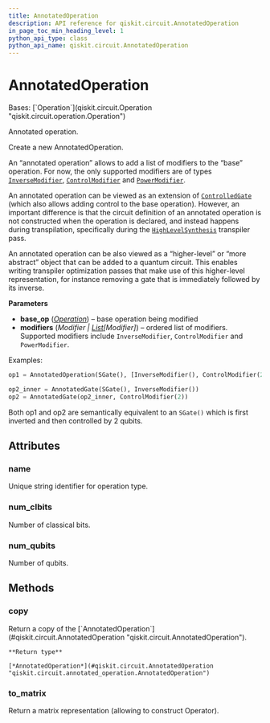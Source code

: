 ```yaml
---
title: AnnotatedOperation
description: API reference for qiskit.circuit.AnnotatedOperation
in_page_toc_min_heading_level: 1
python_api_type: class
python_api_name: qiskit.circuit.AnnotatedOperation
---
```


# AnnotatedOperation

<Class id="qiskit.circuit.AnnotatedOperation" github="https://github.com/qiskit/qiskit/tree/stable/0.46/qiskit/circuit/annotated_operation.py" signature="qiskit.circuit.AnnotatedOperation(base_op, modifiers)">
  Bases: [`Operation`](qiskit.circuit.Operation "qiskit.circuit.operation.Operation")

  Annotated operation.

  Create a new AnnotatedOperation.

  An “annotated operation” allows to add a list of modifiers to the “base” operation. For now, the only supported modifiers are of types [`InverseModifier`](qiskit.circuit.InverseModifier "qiskit.circuit.InverseModifier"), [`ControlModifier`](qiskit.circuit.ControlModifier "qiskit.circuit.ControlModifier") and [`PowerModifier`](qiskit.circuit.PowerModifier "qiskit.circuit.PowerModifier").

  An annotated operation can be viewed as an extension of [`ControlledGate`](qiskit.circuit.ControlledGate "qiskit.circuit.ControlledGate") (which also allows adding control to the base operation). However, an important difference is that the circuit definition of an annotated operation is not constructed when the operation is declared, and instead happens during transpilation, specifically during the [`HighLevelSynthesis`](qiskit.transpiler.passes.HighLevelSynthesis "qiskit.transpiler.passes.HighLevelSynthesis") transpiler pass.

  An annotated operation can be also viewed as a “higher-level” or “more abstract” object that can be added to a quantum circuit. This enables writing transpiler optimization passes that make use of this higher-level representation, for instance removing a gate that is immediately followed by its inverse.

  **Parameters**

  *   **base\_op** ([*Operation*](qiskit.circuit.Operation "qiskit.circuit.operation.Operation")) – base operation being modified
  *   **modifiers** (*Modifier |* [*List*](https://docs.python.org/3/library/typing.html#typing.List "(in Python v3.12)")*\[Modifier]*) – ordered list of modifiers. Supported modifiers include `InverseModifier`, `ControlModifier` and `PowerModifier`.

  Examples:

  ```python
  op1 = AnnotatedOperation(SGate(), [InverseModifier(), ControlModifier(2)])

  op2_inner = AnnotatedGate(SGate(), InverseModifier())
  op2 = AnnotatedGate(op2_inner, ControlModifier(2))
  ```

  Both op1 and op2 are semantically equivalent to an `SGate()` which is first inverted and then controlled by 2 qubits.

  ## Attributes

  ### name

  <Attribute id="qiskit.circuit.AnnotatedOperation.name" name="name">
    Unique string identifier for operation type.
  </Attribute>

  ### num\_clbits

  <Attribute id="qiskit.circuit.AnnotatedOperation.num_clbits" name="num_clbits">
    Number of classical bits.
  </Attribute>

  ### num\_qubits

  <Attribute id="qiskit.circuit.AnnotatedOperation.num_qubits" name="num_qubits">
    Number of qubits.
  </Attribute>

  ## Methods

  ### copy

  <Function id="qiskit.circuit.AnnotatedOperation.copy" name="copy" signature="copy()">
    Return a copy of the [`AnnotatedOperation`](#qiskit.circuit.AnnotatedOperation "qiskit.circuit.AnnotatedOperation").

    **Return type**

    [*AnnotatedOperation*](#qiskit.circuit.AnnotatedOperation "qiskit.circuit.annotated_operation.AnnotatedOperation")
  </Function>

  ### to\_matrix

  <Function id="qiskit.circuit.AnnotatedOperation.to_matrix" name="to_matrix" signature="to_matrix()">
    Return a matrix representation (allowing to construct Operator).
  </Function>
</Class>

